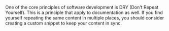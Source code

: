 One of the core principles of software development is DRY (Don't Repeat
Yourself). This is a principle that apply to documentation as 
well. If you find yourself repeating the same content in multiple places, you
should consider creating a custom snippet to keep your content in sync.
